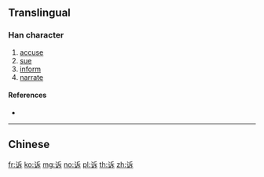 {{character info/new}}
{{also|訴}}
==Translingual==
{{stroke order}}

===Han character===
{{Han char|rn=149|rad=讠|as=05|sn=7|four=|canj=IVHMY}}

# [[accuse]]
# [[sue]]
# [[inform]]
# [[narrate]]

====References====
* {{Han ref|kx=1188.181|hdz=63955.090|uh=8BC9|ud=35785}}

----

==Chinese==
{{zh-see|訴}}

[[fr:诉]]
[[ko:诉]]
[[mg:诉]]
[[no:诉]]
[[pl:诉]]
[[th:诉]]
[[zh:诉]]